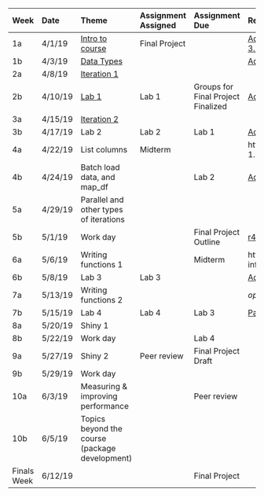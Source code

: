 | **Week**    | **Date** | **Theme**                                      | **Assignment Assigned** | **Assignment Due**                            | **Reading**                                                                                                                                   |
| :---------- | :------- | :--------------------------------------------- | :---------------------- | :-------------------------------------------- | :-------------------------------------------------------------------------------------------------------------------------------------------- |
| 1a          | 4/1/19   | [Intro to course](slides/w1p1.html)            | Final Project           |                                               | [Adv R: Intro to Functional Programming](https://adv-r.hadley.nz/fp.html); [Adv R: 3.1, 3.2, 3.5 ](https://adv-r.hadley.nz/vectors-chap.html) |
| 1b          | 4/3/19   | [Data Types](slides/w1p2.html)                 |                         |                                               | [Adv R: 5.3](https://adv-r.hadley.nz/control-flow.html#loops)                                                                                 |
| 2a          | 4/8/19   | [Iteration 1](slides/w2p1.html)                |                         |                                               |                                                                                                                                               |
| 2b          | 4/10/19  | [Lab 1](lab1.html)                             | Lab 1                   | Groups for Final Project Finalized            | [Adv R: 9.1 to 9.3](https://adv-r.hadley.nz/functionals.html)                                                                                 |
| 3a          | 4/15/19  | [Iteration 2](slides/w3p1.html)                |                         |                                               |                                                                                                                                               |
| 3b          | 4/17/19  | Lab 2                                          | Lab 2                   | Lab 1                                         | [Adv R: 3.6 ](https://adv-r.hadley.nz/vectors-chap.html); [r4ds: 25](https://r4ds.had.co.nz/many-models.html)                                 |
| 4a          | 4/22/19  | List columns                                   | Midterm                 |                                               | https://www.tidyverse.org/articles/2018/01/fs-1.0.0/                                                                                          |
| 4b          | 4/24/19  | Batch load data, and map_df                    |                         | Lab 2                                         | [Adv R: 9.4 to 9.6](https://adv-r.hadley.nz/functionals.html)                                                                                 |
| 5a          | 4/29/19  | Parallel and other types of iterations         |                         |                                               |                                                                                                                                               |
| 5b          | 5/1/19   | Work day                                       |                         | Final Project Outline                         | [r4ds: 19](http://r4ds.had.co.nz/functions.html)                                                                                              |
| 6a          | 5/6/19   | Writing functions 1                            |                         | Midterm  												              | https://swcarpentry.github.io/r-novice-inflammation/02-func-R/                                                                                |
| 6b          | 5/8/19   | Lab 3                                          | Lab 3                   |                                               | [Adv R: 6.1 to 6.4](https://adv-r.hadley.nz/functions.html)                                                                                   |
| 7a          | 5/13/19  | Writing functions 2                            |                         |                                               | *optional* [Adv R: 6.5 to 6.8](https://adv-r.hadley.nz/functions.html)                                                                        |
| 7b          | 5/15/19  | Lab 4                                          | Lab 4                   | Lab 3                                         | [Parts](https://shiny.rstudio.com/articles/basics.html); [Build](https://shiny.rstudio.com/articles/build.html);                              |
| 8a          | 5/20/19  | Shiny 1                                        |                         |                                               |                                                                                                                                               |
| 8b          | 5/22/19  | Work day                                       |                         | Lab 4                                         |                                                                                                                                               |
| 9a          | 5/27/19  | Shiny 2                                        | Peer review             | Final Project Draft                           |                                                                                                                                               |
| 9b          | 5/29/19  | Work day                                       |                         |                                               |                                                                                                                                               |
| 10a         | 6/3/19   | Measuring & improving performance              |                         | Peer review                                   |                                                                                                                                               |
| 10b         | 6/5/19   | Topics beyond the course (package development) |                         |                                               |                                                                                                                                               |
| Finals Week | 6/12/19  |                                                |                         | Final Project                                 |                                                                                                                                               |